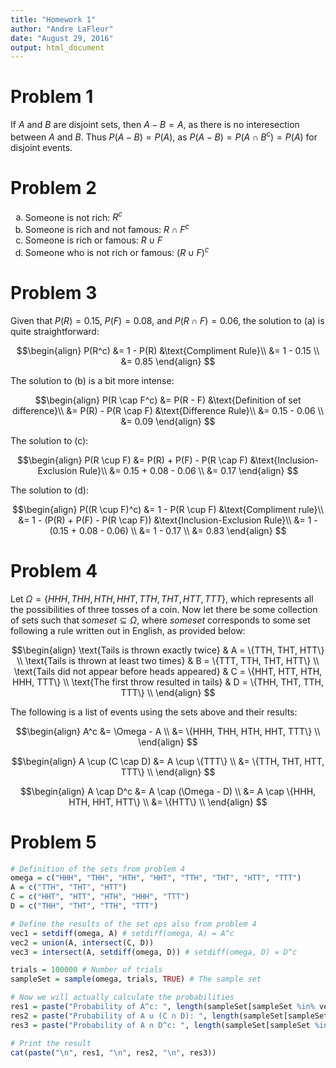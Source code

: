 ```yaml
---
title: "Homework 1"
author: "Andre LaFleur"
date: "August 29, 2016"
output: html_document
---
```


# Problem 1

If $A$ and $B$ are disjoint sets, then $A-B = A$, as there is no interesection between $A$ and $B$.
Thus $P(A-B) = P(A)$, as $P(A-B) = P(A \cap B^c) = P(A)$ for disjoint events.

# Problem 2

  a. Someone is not rich: $R^c$
  b. Someone is rich and not famous: $R \cap F^c$
  c. Someone is rich or famous: $R \cup F$
  d. Someone who is not rich or famous: $(R \cup F)^c$

# Problem 3

Given that $P(R) = 0.15$, $P(F) = 0.08$, and $P(R \cap F) = 0.06$, the solution to (a) is quite straightforward:

$$\begin{align}
P(R^c) &= 1 - P(R) &\text{Compliment Rule}\\
&= 1 - 0.15 \\
&= 0.85
\end{align}
$$

The solution to (b) is a bit more intense:

$$\begin{align}
P(R \cap F^c) &= P(R - F) &\text{Definition of set difference}\\
&= P(R) - P(R \cap F) &\text{Difference Rule}\\
&= 0.15 - 0.06 \\
&= 0.09
\end{align}
$$

The solution to (c):

$$\begin{align}
P(R \cup F) &= P(R) + P(F) - P(R \cap F) &\text{Inclusion-Exclusion Rule}\\
&= 0.15 + 0.08 - 0.06 \\
&= 0.17
\end{align}
$$

The solution to (d):

$$\begin{align}
P((R \cup F)^c) &= 1 - P(R \cup F) &\text{Compliment rule}\\
&= 1 - (P(R) + P(F) - P(R \cap F)) &\text{Inclusion-Exclusion Rule}\\
&= 1 - (0.15 + 0.08 - 0.06) \\
&= 1 - 0.17 \\
&= 0.83
\end{align}
$$

# Problem 4

Let $\Omega = \{HHH, THH, HTH, HHT, TTH, THT, HTT, TTT\}$, which represents all the possibilities of three tosses of a coin. Now let there be some collection of sets such that $some set \subseteq \Omega$, where $some set$ corresponds to some set following a rule written out in English, as provided below:

$$\begin{align}
\text{Tails is thrown exactly twice} & A = \{TTH, THT, HTT\} \\
\text{Tails is thrown at least two times} & B = \{TTT, TTH, THT, HTT\} \\
\text{Tails did not appear before heads appeared} & C = \{HHT, HTT, HTH, HHH, TTT\} \\
\text{The first throw resulted in tails} & D = \{THH, THT, TTH, TTT\} \\
\end{align}
$$

The following is a list of events using the sets above and their results:

$$\begin{align}
A^c &= \Omega - A \\ 
&= \{HHH, THH, HTH, HHT, TTT\} \\
\end{align}
$$

$$\begin{align}
A \cup (C \cap D) &= A \cup \{TTT\} \\ 
&= \{TTH, THT, HTT, TTT\} \\
\end{align}
$$

$$\begin{align}
A \cap D^c &= A \cap (\Omega - D) \\
&= A \cap \{HHH, HTH, HHT, HTT\} \\
&= \{HTT\} \\
\end{align}
$$

# Problem 5

```r
# Definition of the sets from problem 4
omega = c("HHH", "THH", "HTH", "HHT", "TTH", "THT", "HTT", "TTT")
A = c("TTH", "THT", "HTT")
C = c("HHT", "HTT", "HTH", "HHH", "TTT")
D = c("THH", "THT", "TTH", "TTT")

# Define the results of the set ops also from problem 4
vec1 = setdiff(omega, A) # setdiff(omega, A) = A^c
vec2 = union(A, intersect(C, D))
vec3 = intersect(A, setdiff(omega, D)) # setdiff(omega, D) = D^c

trials = 100000 # Number of trials
sampleSet = sample(omega, trials, TRUE) # The sample set

# Now we will actually calculate the probabilities
res1 = paste("Probability of A^c: ", length(sampleSet[sampleSet %in% vec1]) / trials, "; expected ", 5 / 8)
res2 = paste("Probability of A ∪ (C ∩ D): ", length(sampleSet[sampleSet %in% vec2]) / trials, "; expected ", 4 / 8)
res3 = paste("Probability of A ∩ D^c: ", length(sampleSet[sampleSet %in% vec3]) / trials, "; expected ", 1 / 8)

# Print the result
cat(paste("\n", res1, "\n", res2, "\n", res3))
```